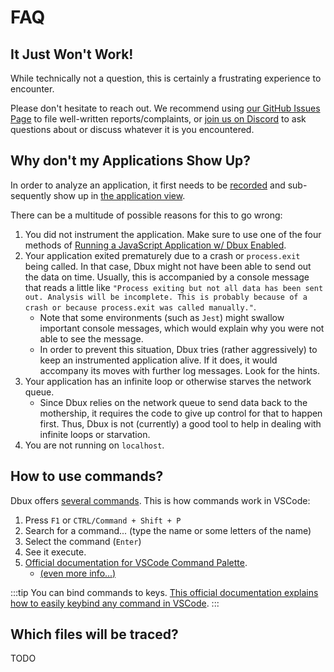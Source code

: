 
# FAQ


<TOC toc={toc} />


## It Just Won't Work!

While technically not a question, this is certainly a frustrating experience to encounter.

Please don't hesitate to reach out. We recommend using [our GitHub Issues Page](https://github.com/Domiii/dbux/issues) to file well-written reports/complaints, or [join us on Discord](https://discord.gg/QKgq9ZE) to ask questions about or discuss whatever it is you encountered.


## Why don't my Applications Show Up?

In order to analyze an application, it first needs to be [recorded](./using-dbux/02-enable-dbux.mdx) and sub-sequently show up in [the application view](./using-dbux/06-applications.mdx).

There can be a multitude of possible reasons for this to go wrong:

1. You did not instrument the application. Make sure to use one of the four methods of [Running a JavaScript Application w/ Dbux Enabled](./using-dbux/02-enable-dbux.mdx).
2. Your application exited prematurely due to a crash or `process.exit` being called. In that case, Dbux might not have been able to send out the data on time. Usually, this is accompanied by a console message that reads a little like `"Process exiting but not all data has been sent out. Analysis will be incomplete. This is probably because of a crash or because process.exit was called manually."`.
   * Note that some environments (such as `Jest`) might swallow important console messages, which would explain why you were not able to see the message.
   * In order to prevent this situation, Dbux tries (rather aggressively) to keep an instrumented application alive. If it does, it would accompany its moves with further log messages. Look for the hints.
3. Your application has an infinite loop or otherwise starves the network queue.
   * Since Dbux relies on the network queue to send data back to the mothership, it requires the code to give up control for that to happen first. Thus, Dbux is not (currently) a good tool to help in dealing with infinite loops or starvation.
4. You are not running on `localhost`.


## How to use commands?

Dbux offers [several commands](./tools-and-configuration/01-dbux-code.mdx#commands). This is how commands work in VSCode:

1. Press `F1` or `CTRL/Command + Shift + P`
2. Search for a command... (type the name or some letters of the name)
3. Select the command (`Enter`)
4. See it execute.
5. [Official documentation for VSCode Command Palette](https://code.visualstudio.com/docs/getstarted/userinterface#_command-palette).
   * [(even more info...)](https://www.google.com/search?q=Official+documentation+for+VSCode+Command+Palette&hl=en)

:::tip
You can bind commands to keys. [This official documentation explains how to easily keybind any command in VSCode](https://code.visualstudio.com/docs/getstarted/keybindings).
:::


## Which files will be traced?

TODO
